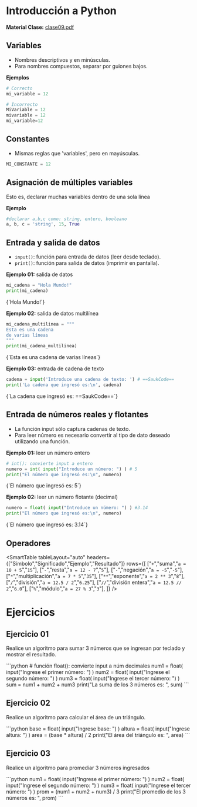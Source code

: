 # Introducción a Python
**Material Clase:** [clase09.pdf](/inacap/ti3v11/docs/clase09.pdf)

## Variables
- Nombres descriptivos y en minúsculas.
- Para nombres compuestos, separar por guiones bajos.

**Ejemplos**
```python
# Correcto
mi_variable = 12
```

```python
# Incorrecto
MiVariable = 12
mivariable = 12
mi_variable=12
```

## Constantes
- Mismas reglas que 'variables', pero en mayúsculas.

```python
MI_CONSTANTE = 12
```

## Asignación de múltiples variables
Esto es, declarar muchas variables dentro de una sola línea

**Ejemplo**
```python
#declarar a,b,c como: string, entero, booleano
a, b, c = 'string', 15, True
```

## Entrada y salida de datos

- `input()`: función para entrada de datos (leer desde teclado).
- `print()`: función para salida de datos (imprimir en pantalla).

**Ejemplo 01:** salida de datos

```python
mi_cadena = "Hola Mundo!"
print(mi_cadena)
```

<TerminalOutput withBg>
{`Hola Mundo!`}
</TerminalOutput>

**Ejemplo 02:** salida de datos multilínea

```python
mi_cadena_multilinea = """
Esta es una cadena
de varias líneas
"""
print(mi_cadena_multilinea)
```

<TerminalOutput withBg>
{`Esta es una cadena
de varias líneas`}
</TerminalOutput>

**Ejemplo 03:** entrada de cadena de texto

```python
cadena = input('Introduce una cadena de texto: ') # ==SaukCode==
print('La cadena que ingresó es:\n', cadena)
```

<TerminalOutput withBg>
{`La cadena que ingresó es: 
==SaukCode==`}
</TerminalOutput>

## Entrada de números reales y flotantes
- La función input sólo captura cadenas de texto.
- Para leer número es necesario convertir al tipo de dato deseado utilizando una función.

**Ejemplo 01:** leer un número entero

```python
# int(): convierte input a entero
numero = int( input("Introduce un número: ") ) # 5
print("El número que ingresó es:\n", numero)
```
<TerminalOutput withBg>
{`El número que ingresó es:
5`}
</TerminalOutput>



**Ejemplo 02:** leer un número flotante (decimal)
```python
numero = float( input("Introduce un número: ") ) #3.14
print("El número que ingresó es:\n", numero)
```
<TerminalOutput withBg>
{`El número que ingresó es:
3.14`}
</TerminalOutput>


## Operadores

<SmartTable
    tableLayout="auto"
    headers={["Símbolo","Significado","Ejemplo","Resultado"]}
    rows={[
        ["`+`","suma","`a = 10 + 5`","`15`"],
        ["`-`","resta","`a = 12 - 7`","`5`"],
        ["`-`","negación","`a = -5`","`-5`"],
        ["`*`","multiplicación","`a = 7 * 5`","`35`"],
        ["`**`","exponente","`a = 2 ** 3`","`8`"],
        ["`/`","división","`a = 12.5 / 2`","`6.25`"],
        ["`//`","división entera","`a = 12.5 // 2`","`6.0`"],
        ["`%`","módulo","`a = 27 % 3`","`3`"],
    ]}
/>

# Ejercicios

## Ejercicio 01
Realice un algoritmo para sumar 3 números que se ingresan por teclado y mostrar el resultado.

<Solution>
```python
# función float(): convierte input a núm decimales
num1 = float( input("Ingrese el primer número: ") )
num2 = float( input("Ingrese el segundo número: ") )
num3 = float( input("Ingrese el tercer número: ") )
sum = num1 + num2 + num3
print("La suma de los 3 números es: ", sum)
```
</Solution>

## Ejercicio 02
Realice un algoritmo para calcular el área de un triángulo.

<Solution>
```python
base = float( input("Ingrese base: ") )
altura = float( input("Ingrese altura: ") )
area = (base * altura) / 2
print("El área del triángulo es: ", area)
```
</Solution>

## Ejercicio 03
Realice un algoritmo para promediar 3 números ingresados

<Solution>
```python
num1 = float( input("Ingrese el primer número: ") )
num2 = float( input("Ingrese el segundo número: ") )
num3 = float( input("Ingrese el tercer número: ") )
prom = (num1 + num2 + num3) / 3
print("El promedio de los 3 números es: ", prom)
```
</Solution>
